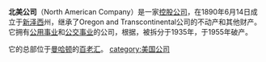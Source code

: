 '''北美公司'''（North American Company）是一家[[控股公司|控股公司]]，在1890年6月14日成立于[[新泽西|新泽西]]州，继承了Oregon and Transcontinental公司的不动产和其他财产。它拥有[[公用事业|公用事业]]和[[公共交通|公交事业]]的公司，根据{{le|美国《1935公共事业控股公司法案》|Public Utility Holding Company Act of 1935|美国《1935公共事业控股公司法案》}}，被拆分于1935年，于1955年破产。

它的总部位于[[曼哈顿|曼哈顿]]的[[百老汇|百老汇]]。
{{Authority control}}
[[category:美国公司|category:美国公司]]